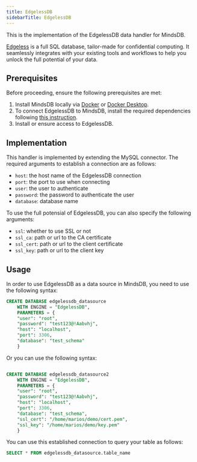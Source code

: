 ```yaml
---
title: EdgelessDB
sidebarTitle: EdgelessDB
---
```


This is the implementation of the EdgelessDB data handler for MindsDB.

[Edgeless](https://edgeless.systems/) is a full SQL database, tailor-made for confidential computing. It seamlessly integrates with your existing tools and workflows to help you unlock the full potential of your data.

## Prerequisites

Before proceeding, ensure the following prerequisites are met:

1. Install MindsDB locally via [Docker](/setup/self-hosted/docker) or [Docker Desktop](/setup/self-hosted/docker-desktop).
2. To connect EdgelessDB to MindsDB, install the required dependencies following [this instruction](/setup/self-hosted/docker#install-dependencies).
3. Install or ensure access to EdgelessDB.

## Implementation

This handler is implemented by extending the MySQL connector.
The required arguments to establish a connection are as follows:

* `host`: the host name of the EdgelessDB connection
* `port`: the port to use when connecting
* `user`: the user to authenticate
* `password`: the password to authenticate the user
* `database`: database name

To use the full potensial of EdgelessDB, you can also specify the following arguments:

* `ssl`: whether to use SSL or not
* `ssl_ca`: path or url to the CA certificate
* `ssl_cert`: path or url to the client certificate
* `ssl_key`: path or url to the client key

## Usage

In order to use EdgelessDB as a data source in MindsDB, you need to use the following syntax:

```sql
CREATE DATABASE edgelessdb_datasource
    WITH ENGINE = "EdgelessDB",
    PARAMETERS = {
    "user": "root",
    "password": "test123@!Aabvhj",
    "host": "localhost",
    "port": 3306,
    "database": "test_schema"
    }
```
Or you can use the following syntax:

```sql

CREATE DATABASE edgelessdb_datasource2
    WITH ENGINE = "EdgelessDB",
    PARAMETERS = {
    "user": "root",
    "password": "test123@!Aabvhj",
    "host": "localhost",
    "port": 3306,
    "database": "test_schema",
    "ssl_cert": "/home/marios/demo/cert.pem",
    "ssl_key": "/home/marios/demo/key.pem"
    }
```

You can use this established connection to query your table as follows:

```sql
SELECT * FROM edgelessdb_datasource.table_name
```
